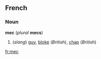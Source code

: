 ==French==
===Noun===
'''mec''' (''plural'' '''mecs''')

#(''slang'') [[guy]], [[bloke]] (''British''), [[chap]] (''British'')

[[fr:mec]]